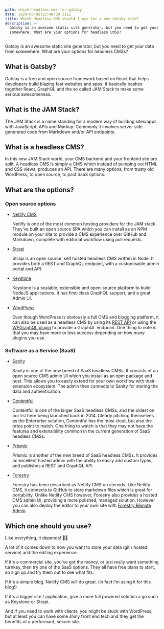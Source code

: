 ```yaml
---
path: which-headless-cms-for-gatsby
date: 2020-03-02T22:48:08.311Z
title: Which Headless CMS should I use for a new Gatsby site?
description: >-
  Gatsby is an awesome static site generator, but you need to get your data from
  somewhere. What are your options for headless CMSs?
---
```

Gatsby is an awesome static site generator, but you need to get your data from somewhere. What are your options for headless CMSs?

## What is Gatsby?

Gatsby is a free and open source framework based on React that helps developers build blazing fast websites and apps. It basically bashes together React, GraphQL and the so called JAM Stack to make some serious awesomeness.

## What is the JAM Stack?

The JAM Stack is a name standing for a modern way of building sites/apps with JavaScript, APIs and Markup. Commonly it involves server side generated code from Markdown and/or API endpoints. 

## What is a headless CMS?

In this new JAM Stack world, your CMS backend and your frontend site are split. A headless CMS is simply a CMS which instead of pumping out HTML and CSS views, produces an API. There are many options, from trusty old WordPress, to open source, to paid SaaS options.

## What are the options?

### Open source options

* [Netlify CMS](https://www.netlifycms.org/)

  Netlify is one of the most common hosting providers for the JAM stack. They've built an open source SPA which you can install as an NPM module on your site to provide a CMS experience over GitHub and Markdown, complete with editorial workflow using pull requests.
* [Strapi](https://strapi.io/)

  Strapi is an open source, self hosted headless CMS written in Node. It provides both a REST and GraphQL endpoint, with a customisable admin portal and API.
* [Keystone](https://www.keystonejs.com/)

  Keystone is a scalable, extensible and open-source platform to build NodeJS applications. It has first-class GraphQL support, and a great Admin UI. 
* [WordPress](https://www.wordpress.org)

  Even though WordPress is obviously a full CMS and blogging platform, it can also be used as a headless CMS by using its [REST API](https://developer.wordpress.org/rest-api/) or using the [WPGraphQL plugin](https://www.wpgraphql.com/) to provide a GraphQL endpoint. One thing to note is that you may have more or less success depending on how many plugins you use.

### Software as a Service (SaaS)

* [Sanity](https://sanity.io/)

  Sanity is one of the new breed of SaaS headless CMSs. It consists of an open source CMS admin UI which you  install as an npm package and host. This allows you to easily extend for your own workflow with their extension ecosystem. The admin then connects to Sanity for storing the data and authentication.
* [Contentful](https://www.contentful.com/)

  Contentful is one of the larger SaaS headless CMSs, and the oldest on our list here being launched back in 2014. Clearly pitching themselves as the Enterprise solution, Contentful has the most clout, but also the price point to match. One thing to watch is that they may not have the features and extensibility common in the current generation of SaaS headless CMSs.
* [Prismic](https://prismic.io/)

  Prismic is another of the new breed of SaaS headless CMSs. It provides an excellent hosted admin with the ability to easily add custom types, and publishes a REST and GraphQL API.
* [Forestry](https://www.forestry.io/)

  Forestry has been described as Netlify CMS on steroids. Like Netlify CMS, it connects to GitHub to store markdown files which is great for portability. Unlike Netlify CMS however, Forestry also provides a hosted CMS admin UI, providing a more polished, managed solution. However you can also deploy the editor to your own site with [Forestry Remote Admin](https://forestry.io/docs/editing/remote-admin/).

## Which one should you use?

Like everything, it depends! 🤷‍♂️

A lot of it comes down to how you want to store your data (git / hosted service) and the editing experience.

If it's a commercial site, you've got the money, or just really want something turnkey, then try one of the SaaS options. They all have free plans to start, so sign up and try them out to see what fits.

If it's a simple blog, Netlify CMS will do great. (in fact I'm using it for this blog!)

If it's a bigger site / application, give a more full powered solution a go such as Keystone or Strapi.

And if you need to work with clients, you might be stuck with WordPress, but at least you can have some shiny front end tech and they get the benefits of a performant, secure site.
